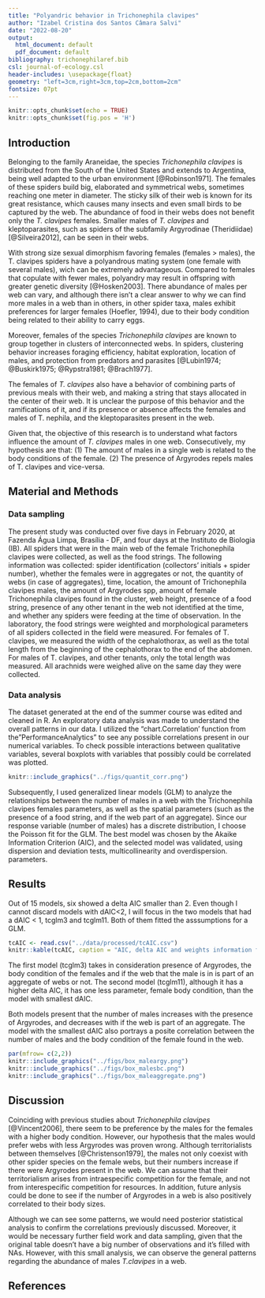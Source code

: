 ```yaml
---
title: "Polyandric behavior in Trichonephila clavipes"
author: "Izabel Cristina dos Santos Câmara Salvi"
date: "2022-08-20"
output:
  html_document: default
  pdf_document: default
bibliography: trichonephilaref.bib
csl: journal-of-ecology.csl
header-includes: \usepackage{float}
geometry: "left=3cm,right=3cm,top=2cm,bottom=2cm"
fontsize: 07pt
---
```


```r
knitr::opts_chunk$set(echo = TRUE)
knitr::opts_chunk$set(fig.pos = 'H')
```

## Introduction

Belonging to the family Araneidae, the species *Trichonephila clavipes* is distributed from the South of the United States and extends to Argentina, being well adapted to the urban environment [@Robinson1971]. The females of these spiders build big, elaborated and symmetrical webs, sometimes reaching one meter in diameter. The sticky silk of their web is known for its great resistance, which causes many insects and even small birds to be captured by the web. The abundance of food in their webs does not benefit only the *T. clavipes* females. Smaller males of *T. clavipes* and kleptoparasites, such as spiders of the subfamily Argyrodinae (Theridiidae) [@Silveira2012], can be seen in their webs.

With strong size sexual dimorphism favoring females (females > males), the T. clavipes spiders have a polyandrous mating system (one female with several males), wich can be extremely advantageous. Compared to females that copulate with fewer males, polyandry may result in offspring with greater genetic diversity [@Hosken2003]. There abundance of males per web can vary, and although there isn't a clear answer to why we can find more males in a web than in others, in other spider taxa, males exhibit preferences for larger females (Hoefler, 1994), due to their body condition being related to their ability to carry eggs.

Moreover, females of the species *Trichonephila clavipes* are known to group together in clusters of interconnected webs. In spiders, clustering behavior increases foraging efficiency, habitat exploration, location of males, and protection from predators and parasites [@Lubin1974; @Buskirk1975; @Rypstra1981; @Brach1977].

The females of *T. clavipes* also have a behavior of combining parts of previous meals with their web, and making a string that stays allocated in the center of their web. It is unclear the purpose of this behavior and the ramifications of it, and if its presence or absence affects the females and males of T. nephila, and the kleptoparasites present in the web.

Given that, the objective of this research is to understand what factors influence the amount of *T. clavipes* males in one web. Consecutively, my hypothesis are that: (1) The amount of males in a single web is related to the body conditions of the female. (2) The presence of Argyrodes repels males of T. clavipes and vice-versa.

## Material and Methods

### Data sampling

The present study was conducted over five days in February 2020, at Fazenda Água Limpa, Brasília - DF, and four days at the Instituto de Biologia (IB). All spiders that were in the main web of the female Trichonephila clavipes were collected, as well as the food strings. The following information was collected: spider identification (collectors' initials + spider number), whether the females were in aggregates or not, the quantity of webs (in case of aggregates), time, location, the amount of Trichonephila clavipes males, the amount of Argyrodes spp, amount of female Trichonephila clavipes found in the cluster, web height, presence of a food string, presence of any other tenant in the web not identified at the time, and whether any spiders were feeding at the time of observation. In the laboratory, the food strings were weighted and morphological parameters of all spiders collected in the field were measured. For females of T. clavipes, we measured the width of the cephalothorax, as well as the total length from the beginning of the cephalothorax to the end of the abdomen. For males of T. clavipes, and other tenants, only the total length was measured. All arachnids were weighed alive on the same day they were collected.

### Data analysis

The dataset generated at the end of the summer course was edited and cleaned in R. An exploratory data analysis was made to understand the overall patterns in our data. I utilized the "chart.Correlation' function from the "PerformanceAnalytics" to see any possible correlations present in our numerical variables. To check possible interactions between qualitative variables, several boxplots with variables that possibly could be correlated was plotted.

```r
knitr::include_graphics("../figs/quantit_corr.png")
```

Subsequently, I used generalized linear models (GLM) to analyze the relationships between the number of males in a web with the Trichonephila clavipes females parameters, as well as the spatial parameters (such as the presence of a food string, and if the web part of an aggregate). Since our response variable (number of males) has a discrete distribution, I choose the Poisson fit for the GLM. The best model was chosen by the Akaike Information Criterion (AIC), and the selected model was validated, using dispersion and deviation tests, multicollinearity and overdispersion. parameters.

## Results

Out of 15 models, six showed a delta AIC smaller than 2. Even though I cannot discard models with dAIC<2, I will focus in the two models that had a dAIC < 1, tcglm3 and tcglm11. Both of them fitted the asssumptions for a GLM.

```r
tcAIC <- read.csv("../data/processed/tcAIC.csv")
knitr::kable(tcAIC, caption = "AIC, delta AIC and weights information for each GLM")
```


The first model (tcglm3) takes in consideration presence of Argyrodes, the body condition of the females and if the web that the male is in is part of an aggregate of webs or not. The second model (tcglm11), although it has a higher delta AIC, it has one less parameter, female body condition, than the model with smallest dAIC.

Both models present that the number of males increases with the presence of Argyrodes, and decreases with if the web is part of an aggregate. The model with the smallest dAIC also portrays a posite correlation between the number of males and the body condition of the female found in the web.

```r
par(mfrow= c(2,2))
knitr::include_graphics("../figs/box_maleargy.png")
knitr::include_graphics("../figs/box_malesbc.png")
knitr::include_graphics("../figs/box_maleaggregate.png")

```

## Discussion

Coinciding with previous studies about *Trichonephila clavipes* [@Vincent2006], there seem to be preference by the males for the females with a higher body condition. However, our hypothesis that the males would prefer webs with less Argyrodes was proven wrong. Although territorialists between themselves [@Christenson1979], the males not only coexist with other spider species on the female webs, but their numbers increase if there were Argyrodes present in the web. We can assume that their territorialism arises from intraespecific competition for the female, and not from interespecific competition for resources. In addition, future anlysis could be done to see if the number of Argyrodes in a web is also positively correlated to their body sizes.

Although we can see some patterns, we would need posterior statistical analysis to confirm the correlations previously discussed. Moreover, it would be necessary further field work and data sampling, given that the original table doesn't have a big number of observations and it's filled with NAs. However, with this small analysis, we can observe the general patterns regarding the abundance of males *T.clavipes* in a web.

## References
